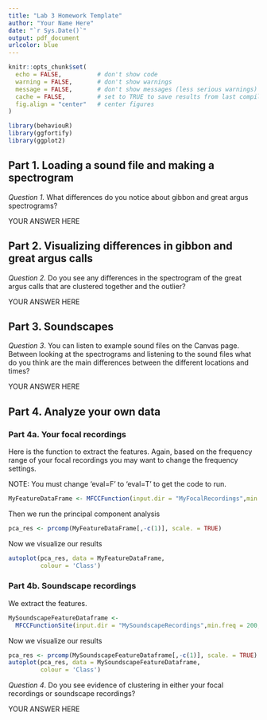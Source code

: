 ```yaml
---
title: "Lab 3 Homework Template"
author: "Your Name Here"
date: "`r Sys.Date()`"
output: pdf_document
urlcolor: blue
---
```


```r
knitr::opts_chunk$set(
  echo = FALSE,          # don't show code
  warning = FALSE,       # don't show warnings
  message = FALSE,       # don't show messages (less serious warnings)
  cache = FALSE,         # set to TRUE to save results from last compilation
  fig.align = "center"   # center figures
)

```

```r
library(behaviouR)
library(ggfortify) 
library(ggplot2)

```


## Part 1. Loading a sound file and making a spectrogram
*Question 1.* What differences do you notice about gibbon and great argus spectrograms?  

YOUR ANSWER HERE  

## Part 2. Visualizing differences in gibbon and great argus calls
*Question 2.* Do you see any differences in the spectrogram of the great argus calls that are clustered together and the outlier?  

YOUR ANSWER HERE  

## Part 3. Soundscapes
*Question 3*. You can listen to example sound files on the Canvas page. Between looking at the spectrograms and listening to the sound files what do you think are the main differences between the different locations and times?  

YOUR ANSWER HERE   

## Part 4. Analyze your own data
### Part 4a. Your focal recordings
Here is the function to extract the features. Again, based on the frequency range of your focal recordings you may want to change the frequency settings.

NOTE: You must change 'eval=F' to 'eval=T' to get the code to run.
```r

MyFeatureDataFrame <- MFCCFunction(input.dir = "MyFocalRecordings",min.freq = 200,max.freq=2000)
```

Then we run the principal component analysis
```r

pca_res <- prcomp(MyFeatureDataFrame[,-c(1)], scale. = TRUE)
```

Now we visualize our results
```r

autoplot(pca_res, data = MyFeatureDataFrame,
         colour = 'Class')
```


### Part 4b. Soundscape recordings
We extract the features.
```r

MySoundscapeFeatureDataframe <- 
  MFCCFunctionSite(input.dir = "MySoundscapeRecordings",min.freq = 200,max.freq=10000)
```

Now we visualize our results
```r

pca_res <- prcomp(MySoundscapeFeatureDataframe[,-c(1)], scale. = TRUE)
autoplot(pca_res, data = MySoundscapeFeatureDataframe, 
         colour = 'Class')

```

*Question 4*. Do you see evidence of clustering in either your focal recordings or soundscape recordings?  

YOUR ANSWER HERE  
